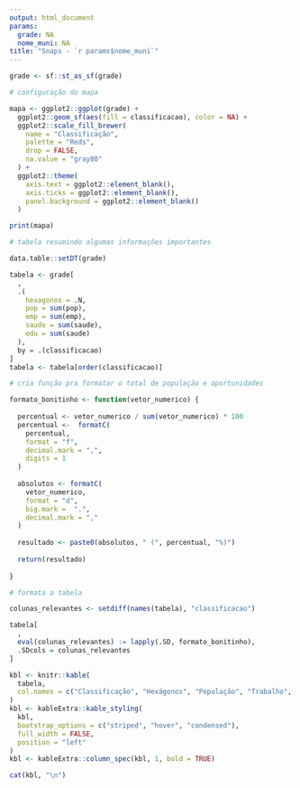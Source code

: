```yaml
---
output: html_document
params:
  grade: NA
  nome_muni: NA
title: "Snaps - `r params$nome_muni`"
---
```


```r

grade <- sf::st_as_sf(grade)

# configuração do mapa

mapa <- ggplot2::ggplot(grade) +
  ggplot2::geom_sf(aes(fill = classificacao), color = NA) +
  ggplot2::scale_fill_brewer(
    name = "Classificação",
    palette = "Reds",
    drop = FALSE,
    na.value = "gray80"
  ) +
  ggplot2::theme(
    axis.text = ggplot2::element_blank(),
    axis.ticks = ggplot2::element_blank(),
    panel.background = ggplot2::element_blank()
  )

print(mapa)
```

```r

# tabela resumindo algumas informações importantes

data.table::setDT(grade)

tabela <- grade[
  , 
  .(
    hexagonos = .N, 
    pop = sum(pop), 
    emp = sum(emp), 
    saude = sum(saude), 
    edu = sum(saude)
  ), 
  by = .(classificacao)
]
tabela <- tabela[order(classificacao)]

# cria função pra formatar o total de população e oportunidades

formato_bonitinho <- function(vetor_numerico) {
  
  percentual <- vetor_numerico / sum(vetor_numerico) * 100
  percentual <-  formatC(
    percentual, 
    format = "f", 
    decimal.mark = ",",
    digits = 1
  )
  
  absolutos <- formatC(
    vetor_numerico, 
    format = "d", 
    big.mark =  ".", 
    decimal.mark = ","
  )
  
  resultado <- paste0(absolutos, " (", percentual, "%)")
  
  return(resultado)
  
}

# formata a tabela

colunas_relevantes <- setdiff(names(tabela), "classificacao")

tabela[
  , 
  eval(colunas_relevantes) := lapply(.SD, formato_bonitinho), 
  .SDcols = colunas_relevantes
]

kbl <- knitr::kable(
  tabela,
  col.names = c("Classificação", "Hexágonos", "População", "Trabalho", "Saúde", "Educação")
)
kbl <- kableExtra::kable_styling(
  kbl,
  bootstrap_options = c("striped", "hover", "condensed"),
  full_width = FALSE,
  position = "left"
)
kbl <- kableExtra::column_spec(kbl, 1, bold = TRUE)

cat(kbl, "\n")
```


 
